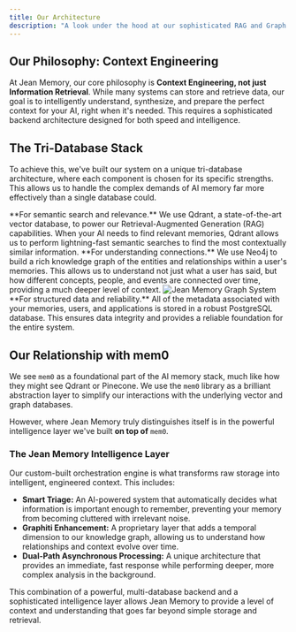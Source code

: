 ```yaml
---
title: Our Architecture
description: "A look under the hood at our sophisticated RAG and Graph Database stack."
---
```


## Our Philosophy: Context Engineering

At Jean Memory, our core philosophy is **Context Engineering, not just Information Retrieval**. While many systems can store and retrieve data, our goal is to intelligently understand, synthesize, and prepare the perfect context for your AI, right when it's needed. This requires a sophisticated backend architecture designed for both speed and intelligence.

## The Tri-Database Stack

To achieve this, we've built our system on a unique tri-database architecture, where each component is chosen for its specific strengths. This allows us to handle the complex demands of AI memory far more effectively than a single database could.

<Card title="Qdrant (Vector DB for RAG)" icon="search">
  **For semantic search and relevance.** We use Qdrant, a state-of-the-art vector database, to power our Retrieval-Augmented Generation (RAG) capabilities. When your AI needs to find relevant memories, Qdrant allows us to perform lightning-fast semantic searches to find the most contextually similar information.
</Card>

<Card title="Neo4j (Graph DB for Relationships)" icon="network">
  **For understanding connections.** We use Neo4j to build a rich knowledge graph of the entities and relationships within a user's memories. This allows us to understand not just what a user has said, but how different concepts, people, and events are connected over time, providing a much deeper level of context.
</Card>
<img src="/logo/Screenshot 2025-08-06 at 5.21.59 PM.png" alt="Jean Memory Graph System" />

<Card title="PostgreSQL (Relational DB for Metadata)" icon="database">
  **For structured data and reliability.** All of the metadata associated with your memories, users, and applications is stored in a robust PostgreSQL database. This ensures data integrity and provides a reliable foundation for the entire system.
</Card>

## Our Relationship with mem0

We see `mem0` as a foundational part of the AI memory stack, much like how they might see Qdrant or Pinecone. We use the `mem0` library as a brilliant abstraction layer to simplify our interactions with the underlying vector and graph databases.

However, where Jean Memory truly distinguishes itself is in the powerful intelligence layer we've built **on top of** `mem0`.

### The Jean Memory Intelligence Layer

Our custom-built orchestration engine is what transforms raw storage into intelligent, engineered context. This includes:

- **Smart Triage:** An AI-powered system that automatically decides what information is important enough to remember, preventing your memory from becoming cluttered with irrelevant noise.
- **Graphiti Enhancement:** A proprietary layer that adds a temporal dimension to our knowledge graph, allowing us to understand how relationships and context evolve over time.
- **Dual-Path Asynchronous Processing:** A unique architecture that provides an immediate, fast response while performing deeper, more complex analysis in the background.

This combination of a powerful, multi-database backend and a sophisticated intelligence layer allows Jean Memory to provide a level of context and understanding that goes far beyond simple storage and retrieval.

